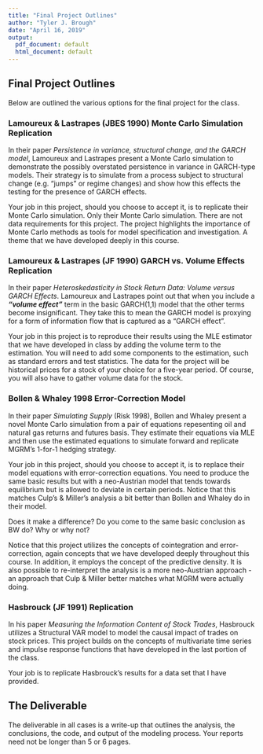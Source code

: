 ```yaml
---
title: "Final Project Outlines"
author: "Tyler J. Brough"
date: "April 16, 2019"
output:
  pdf_document: default
  html_document: default
---
```



## Final Project Outlines

Below are outlined the various options for the final project for the class. 


### Lamoureux & Lastrapes (JBES 1990) Monte Carlo Simulation Replication

In their paper _Persistence in variance, structural change, and the GARCH model_, Lamoureux and Lastrapes present a Monte Carlo simulation to demonstrate the
possibly overstated persistence in variance in GARCH-type models. Their strategy is to simulate from a process subject to structural change (e.g. "jumps" or regime
changes) and show how this effects the testing for the presence of GARCH effects. 

Your job in this project, should you choose to accept it, is to replicate their Monte Carlo simulation. Only their Monte Carlo simulation. There are not data requirements
for this project. The project highlights the importance of Monte Carlo methods as tools for model specification and investigation. A theme that we have developed deeply 
in this course. 


### Lamoureux & Lastrapes (JF 1990) GARCH vs. Volume Effects Replication

In their paper _Heteroskedasticity in Stock Return Data: Volume versus GARCH Effects_. Lamoureux and Lastrapes point out that when you include a ___"volume effect"___ term
in the basic GARCH(1,1) model that the other terms become insignificant. They take this to mean the GARCH model is proxying for a form of information flow that is captured
as a "GARCH effect".

Your job in this project is to reproduce their results using the MLE estimator that we have developed in class by adding the volume term to the estimation. You will need to 
add some components to the estimation, such as standard errors and test statistics. The data for the project will be historical prices for a stock of your choice for a five-year
period. Of course, you will also have to gather volume data for the stock.


### Bollen & Whaley 1998 Error-Correction Model

In their paper _Simulating Supply_ (Risk 1998), Bollen and Whaley present a novel Monte Carlo simulation from a pair of equations repesenting oil and natural gas returns and
futures basis. They estimate their equations via MLE and then use the estimated equations to simulate forward and replicate MGRM's 1-for-1 hedging strategy. 

Your job in this project, should you choose to accept it, is to replace their model equations with error-correction equations. You need to produce the same basic results but
with a neo-Austrian model that tends towards equilibrium but is allowed to deviate in certain periods. Notice that this matches Culp's & Miller's analysis a bit better than
Bollen and Whaley do in their model. 

Does it make a difference? Do you come to the same basic conclusion as BW do? Why or why not? 

Notice that this project utilizes the concepts of cointegration and error-correction, again concepts that we have developed deeply throughout this course. In addition, it 
employs the concept of the predictive density. It is also possible to re-interpret the analysis is a more neo-Austrian approach - an approach that Culp & Miller better matches
what MGRM were actually doing. 


### Hasbrouck (JF 1991) Replication

In his paper _Measuring the Information Content of Stock Trades_, Hasbrouck utilizes a Structural VAR model to model the causal impact of trades on stock prices. This project
builds on the concepts of multivariate time series and impulse response functions that have developed in the last portion of the class. 

Your job is to replicate Hasbrouck's results for a data set that I have provided.


## The Deliverable

The deliverable in all cases is a write-up that outlines the analysis, the conclusions, the code, and output of the modeling process. Your reports need not be longer than 5 or 6 pages.

